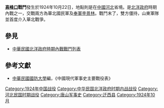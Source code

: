 {{Infobox Military Conflict|
campaign=|
image=|
caption=|
conflict=喜峰口戰鬥|
date=1924年10月22日|
place=[[中國|中國]]冀東北|
result=雙方僵持|
combatant1=國民軍（華北軍）|
combatant2=奉二路| 
commander1=胡景翼|
commander2=李景林、張宗昌|
strength1=|
strength2=|
casualties1=|
casualties2=|
}}
'''[[喜峰口|喜峰口]]戰鬥'''發生於1924年10月22日，地點則是在[[中國|中國]][[河北|河北]]省境。是[[北洋政府|北洋政府]]時期內戰之一，交戰兩方為華北國民軍及[[奉軍|奉軍]][[李景林|李景林]]。戰鬥末了，雙方僵持，山東軍隊並首度介入華北戰爭。

==參見==
*[[中華民國北洋政府時期內戰戰鬥列表|中華民國北洋政府時期內戰戰鬥列表]]

==參考文獻==
*[[中華民國|中華民國]][[國防大學_(臺灣)|國防大學]]編，《中國現代軍事史主要戰役表》

[[Category:1924年中国战役|Category:1924年中国战役]]
[[Category:中华民国北洋政府时期内战战役|Category:中华民国北洋政府时期内战战役]]
[[Category:河北民国时期战役|Category:河北民国时期战役]]
[[Category:唐山军事史|Category:唐山军事史]]
[[Category:迁西县|Category:迁西县]]
[[Category:1924年10月|Category:1924年10月]]
{{War-stub}}